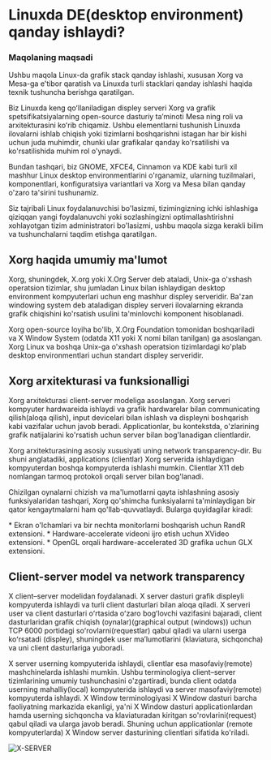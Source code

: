 
# Linuxda DE(desktop environment) qanday ishlaydi?

### Maqolaning maqsadi

Ushbu maqola Linux-da grafik stack qanday ishlashi, xususan Xorg va Mesa-ga e'tibor qaratish va Linuxda turli stacklari qanday ishlashi haqida texnik tushuncha berishga qaratilgan.

Biz Linuxda keng qoʻllaniladigan displey serveri Xorg va grafik spetsifikatsiyalarning open-source dasturiy taʼminoti Mesa ning roli va arxitekturasini koʻrib chiqamiz. Ushbu elementlarni tushunish Linuxda ilovalarni ishlab chiqish yoki tizimlarni boshqarishni istagan har bir kishi uchun juda muhimdir, chunki ular grafikalar qanday ko'rsatilishi va ko'rsatilishida muhim rol o'ynaydi.

Bundan tashqari, biz GNOME, XFCE4, Cinnamon va KDE kabi turli xil mashhur Linux desktop environmentlarini o'rganamiz, ularning tuzilmalari, komponentlari, konfiguratsiya variantlari va Xorg va Mesa bilan qanday o'zaro ta'sirini tushunamiz.

Siz tajribali Linux foydalanuvchisi bo'lasizmi, tizimingizning ichki ishlashiga qiziqqan yangi foydalanuvchi yoki sozlashingizni optimallashtirishni xohlayotgan tizim administratori bo'lasizmi, ushbu maqola sizga kerakli bilim va tushunchalarni taqdim etishga qaratilgan. 

## Xorg haqida umumiy ma'lumot

Xorg, shuningdek, X.org yoki X.Org Server deb ataladi, Unix-ga o'xshash operatsion tizimlar, shu jumladan Linux bilan ishlaydigan desktop environment kompyuterlari uchun eng mashhur displey serveridir. Ba'zan windowing system deb ataladigan displey serveri ilovalarning ekranda grafik chiqishini ko'rsatish usulini ta'minlovchi komponent hisoblanadi.

Xorg open-source loyiha bo'lib, X.Org Foundation tomonidan boshqariladi va X Window System (odatda X11 yoki X nomi bilan tanilgan) ga asoslangan. Xorg Linux va boshqa Unix-ga o'xshash operatsion tizimlardagi ko'plab desktop environmentlari uchun standart displey serveridir.

## Xorg arxitekturasi va funksionalligi

Xorg arxitekturasi client-server modeliga asoslangan. Xorg serveri kompyuter hardwareida ishlaydi va grafik hardwarelar bilan communicating qilish(aloqa qilish), input devicelari bilan ishlash va displeyni boshqarish kabi vazifalar uchun javob beradi. Applicationlar, bu kontekstda, o'zlarining grafik natijalarini ko'rsatish uchun server bilan bog'lanadigan clientlardir.

Xorg arxitekturasining asosiy xususiyati uning network transparency-dir. Bu shuni anglatadiki, applications (clientlar) Xorg serverida ishlaydigan kompyuterdan boshqa kompyuterda ishlashi mumkin. Clientlar X11 deb nomlangan tarmoq protokoli orqali server bilan bog'lanadi.

Chizilgan oynalarni chizish va ma'lumotlarni qayta ishlashning asosiy funksiyalaridan tashqari, Xorg qo'shimcha funksiyalarni ta'minlaydigan bir qator kengaytmalarni ham qo'llab-quvvatlaydi. Bularga quyidagilar kiradi:

<Callout type="info" emoji="">
* Ekran o'lchamlari va bir nechta monitorlarni boshqarish uchun RandR extensioni.
* Hardware-accelerate videoni ijro etish uchun XVideo extensioni.
* OpenGL orqali hardware-accelerated 3D grafika uchun GLX extensioni.
</Callout>

## Client-server model va network transparency

X client–server modelidan foydalanadi. X server dasturi grafik displeyli kompyuterda ishlaydi va turli client dasturlari bilan aloqa qiladi. X serveri user va client dasturlari oʻrtasida oʻzaro bogʻlovchi vazifasini bajaradi, client dasturlaridan grafik chiqish (oynalar)(graphical output (windows)) uchun TCP 6000 portidagi soʻrovlarni(requestlar) qabul qiladi va ularni userga koʻrsatadi (displey), shuningdek user maʼlumotlarini (klaviatura, sichqoncha) va uni client dasturlariga yuboradi. 


X server userning kompyuterida ishlaydi, clientlar esa masofaviy(remote) mashchinelarda ishlashi mumkin. Ushbu terminologiya client–server tizimlarining umumiy tushunchasini o'zgartiradi, bunda client odatda userning mahalliy(local) kompyuterida ishlaydi va server masofaviy(remote) kompyuterda ishlaydi. X Window terminologiyasi X Window dasturi barcha faoliyatning markazida ekanligi, ya'ni X Window dasturi applicationlardan hamda userning sichqoncha va klaviaturadan kiritgan so'rovlarini(request) qabul qiladi va ularga javob beradi. Shuning uchun applicationlar (remote kompyuterlarda) X Window server dasturining clientlari sifatida ko'riladi.

![X-SERVER](/images/article/linux-de/1.png)